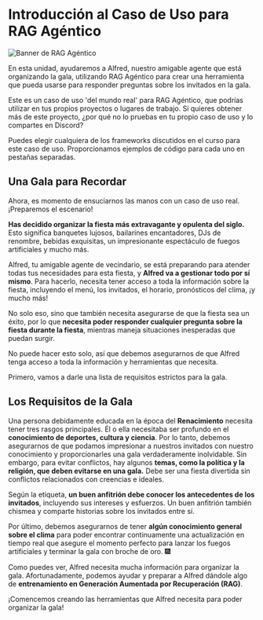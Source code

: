 # Introducción al Caso de Uso para RAG Agéntico

![Banner de RAG Agéntico](https://huggingface.co/datasets/agents-course/course-images/resolve/main/en/unit3/agentic-rag/thumbnail.jpg)

En esta unidad, ayudaremos a Alfred, nuestro amigable agente que está organizando la gala, utilizando RAG Agéntico para crear una herramienta que pueda usarse para responder preguntas sobre los invitados en la gala. 

<Tip>
Este es un caso de uso 'del mundo real' para RAG Agéntico, que podrías utilizar en tus propios proyectos o lugares de trabajo. Si quieres obtener más de este proyecto, ¿por qué no lo pruebas en tu propio caso de uso y lo compartes en Discord?
</Tip>


Puedes elegir cualquiera de los frameworks discutidos en el curso para este caso de uso. Proporcionamos ejemplos de código para cada uno en pestañas separadas.

## Una Gala para Recordar

Ahora, es momento de ensuciarnos las manos con un caso de uso real. ¡Preparemos el escenario!

**Has decidido organizar la fiesta más extravagante y opulenta del siglo.** Esto significa banquetes lujosos, bailarines encantadores, DJs de renombre, bebidas exquisitas, un impresionante espectáculo de fuegos artificiales y mucho más.

Alfred, tu amigable agente de vecindario, se está preparando para atender todas tus necesidades para esta fiesta, y **Alfred va a gestionar todo por sí mismo**. Para hacerlo, necesita tener acceso a toda la información sobre la fiesta, incluyendo el menú, los invitados, el horario, pronósticos del clima, ¡y mucho más!

No solo eso, sino que también necesita asegurarse de que la fiesta sea un éxito, por lo que **necesita poder responder cualquier pregunta sobre la fiesta durante la fiesta**, mientras maneja situaciones inesperadas que puedan surgir.

No puede hacer esto solo, así que debemos asegurarnos de que Alfred tenga acceso a toda la información y herramientas que necesita.

Primero, vamos a darle una lista de requisitos estrictos para la gala.

## Los Requisitos de la Gala

Una persona debidamente educada en la época del **Renacimiento** necesita tener tres rasgos principales.
Él o ella necesitaba ser profundo en el **conocimiento de deportes, cultura y ciencia**. Por lo tanto, debemos asegurarnos de que podamos impresionar a nuestros invitados con nuestro conocimiento y proporcionarles una gala verdaderamente inolvidable.
Sin embargo, para evitar conflictos, hay algunos **temas, como la política y la religión, que deben evitarse en una gala.** Debe ser una fiesta divertida sin conflictos relacionados con creencias e ideales.

Según la etiqueta, **un buen anfitrión debe conocer los antecedentes de los invitados**, incluyendo sus intereses y esfuerzos. Un buen anfitrión también chismea y comparte historias sobre los invitados entre sí.

Por último, debemos asegurarnos de tener **algún conocimiento general sobre el clima** para poder encontrar continuamente una actualización en tiempo real que asegure el momento perfecto para lanzar los fuegos artificiales y terminar la gala con broche de oro. 🎆

Como puedes ver, Alfred necesita mucha información para organizar la gala.
Afortunadamente, podemos ayudar y preparar a Alfred dándole algo de **entrenamiento en Generación Aumentada por Recuperación (RAG)**.

¡Comencemos creando las herramientas que Alfred necesita para poder organizar la gala!

